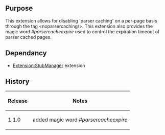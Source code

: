 {{Extension
|name        = ParserTools
|status      = stable
|type        = other
|author      = [[user:jldupont|Jean-Lou Dupont]]
|image       =
|version     = 1.1.0
|update      =
|mediawiki   = 1.10, 1.11
|download    = [http://mediawiki.googlecode.com/svn/tags/ SVN]
|readme      =
|changelog   = See SVN ($Id$)
|description = 
|parameters  =
|rights      =
|example     =
}}
== Purpose==
This extension allows for disabling 'parser caching' on a per-page basis through the
tag <nowiki><noparsercaching/></nowiki>. This extension also provides the magic word ''#parsercacheexpire'' used to control the expiration timeout of parser cached pages.

== Dependancy ==
* [[Extension:StubManager]] extension

{{Pear|ParserExt}}

== History ==
{|border=1
! Release !! Notes
|-
| 1.1.0 || added magic word ''#parsercacheexpire''
|}
